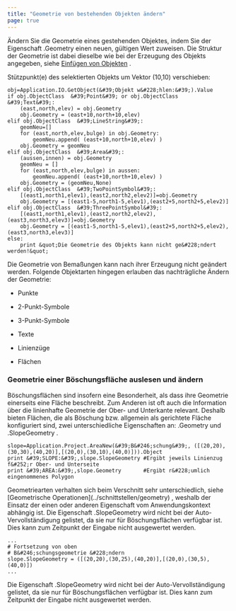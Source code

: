 ```yaml
---
title: "Geometrie von bestehenden Objekten ändern"
page: true
---
```

&#196;ndern Sie die Geometrie eines gestehenden Objektes, indem Sie der Eigenschaft  <Bold> .Geometry </Bold>  einen neuen, g&#252;ltigen Wert zuweisen.
Die Struktur der Geometrie ist dabei dieselbe wie bei der Erzeugung des Objekts angegeben, siehe [Einf&#252;gen von Objekten](../schnittstellen/commands)
.

 <Bold> St&#252;tzpunkt(e) des selektierten Objekts  um Vektor (10,10) verschieben: </Bold> 

```
obj=Application.IO.GetObject(&#39;Objekt w&#228;hlen:&#39;).Value
if obj.ObjectClass  &#39;Point&#39; or obj.ObjectClass  &#39;Text&#39;:
    (east,north,elev) = obj.Geometry
    obj.Geometry = (east+10,north+10,elev)
elif obj.ObjectClass  &#39;LineString&#39;:
    geomNeu=[]
    for (east,north,elev,bulge) in obj.Geometry:
        geomNeu.append( (east+10,north+10,elev) )
    obj.Geometry = geomNeu
elif obj.ObjectClass  &#39;Area&#39;:
    (aussen,innen) = obj.Geometry
    geomNeu = []
    for (east,north,elev,bulge) in aussen:
        geomNeu.append( (east+10,north+10,elev) )
    obj.Geometry = (geomNeu,None)
elif obj.ObjectClass  &#39;TwoPointSymbol&#39;:
    [(east1,north1,elev1),(east2,north2,elev2)]=obj.Geometry
    obj.Geometry = [(east1-5,north1-5,elev1),(east2+5,north2+5,elev2)]
elif obj.ObjectClass  &#39;ThreePointSymbol&#39;:
    [(east1,north1,elev1),(east2,north2,elev2),(east3,north3,elev3)]=obj.Geometry
    obj.Geometry = [(east1-5,north1-5,elev1),(east2+5,north2+5,elev2),(east3,north3,elev3)]
else:
    print &quot;Die Geometrie des Objekts kann nicht ge&#228;ndert werden!&quot;
```


<Warning>
Die Geometrie von  <Italic> Bema&#223;ungen </Italic>  kann nach ihrer Erzeugung  <Italic> nicht </Italic>  ge&#228;ndert werden.
Folgende Objektarten hingegen erlauben das nachtr&#228;gliche &#196;ndern der Geometrie:

- Punkte


- 2-Punkt-Symbole


- 3-Punkt-Symbole


- Texte


- Linienz&#252;ge


- Fl&#228;chen




</Warning>


### Geometrie einer B&#246;schungsfl&#228;che auslesen und &#228;ndern
B&#246;schungsfl&#228;chen sind insofern eine Besonderheit, als dass ihre Geometrie einerseits eine Fl&#228;che beschreibt. Zum Anderen ist oft auch die Information &#252;ber die linienhafte Geometrie der Ober- und Unterkante relevant. Deshalb bieten Fl&#228;chen, die als  <Bold> B&#246;schung </Bold>  bzw. allgemein als  <Italic> gerichtete Fl&#228;che </Italic>  konfiguriert sind,  zwei unterschiedliche Eigenschaften an:  <Bold> .Geometry </Bold>  und  <Bold> .SlopeGeometry </Bold> .


```
slope=Application.Project.AreaNew(&#39;B&#246;schung&#39;, ([(20,20),(30,30),(40,20)],[(20,0),(30,10),(40,0)])).Object
print &#39;SLOPE:&#39;,slope.SlopeGeometry #Ergibt jeweils Linienzug f&#252;r Ober- und Unterseite
print &#39;AREA:&#39;,slope.Geometry       #Ergibt r&#228;umlich eingenommenes Polygon
```

<Success>
Geometriearten verhalten sich beim Verschnitt sehr unterschiedlich, siehe [Geometrische Operationen](../schnittstellen/geometry)
, weshalb der Einsatz der einen oder anderen Eigenschaft vom Anwendungskontext abh&#228;ngig ist.
</Success>

<Warning>
Die Eigenschaft <Bold> .SlopeGeometry </Bold>  wird nicht bei der Auto-Vervollst&#228;ndigung gelistet, da sie nur f&#252;r B&#246;schungsfl&#228;chen verf&#252;gbar ist. Dies kann zum Zeitpunkt der Eingabe nicht ausgewertet werden.
</Warning>



```
...
# Fortsetzung von oben
# B&#246;schungsgeometrie &#228;ndern
slope.SlopeGeometry = ([(20,20),(30,25),(40,20)],[(20,0),(30,5),(40,0)])
...
```


<Warning>
Die Eigenschaft <Bold> .SlopeGeometry </Bold>  wird nicht bei der Auto-Vervollst&#228;ndigung gelistet, da sie nur f&#252;r B&#246;schungsfl&#228;chen verf&#252;gbar ist. Dies kann zum Zeitpunkt der Eingabe nicht ausgewertet werden.
</Warning>


